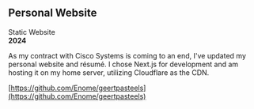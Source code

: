 ## Personal Website

Static Website  
**2024**

As my contract with Cisco Systems is coming to an end, I've updated my personal website and résumé. I chose Next.js for development and am hosting it on my home server, utilizing Cloudflare as the CDN.

[https://github.com/Enome/geertpasteels](https://github.com/Enome/geertpasteels)